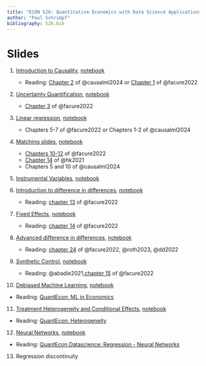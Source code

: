 ```yaml
---
title: "ECON 526: Quantitative Economics with Data Science Applications"
author: "Paul Schrimpf"
bibliography: 526.bib
---
```


# Slides

1. [Introduction to Causality](causality_intro.qmd), [notebook](causality_intro.ipynb)
   - Reading: [Chapter 2](https://causalml-book.org/assets/chapters/CausalML_chap_2.pdf) of @causalml2024 or [Chapter 1](https://matheusfacure.github.io/python-causality-handbook/01-Introduction-To-Causality.html) of @facure2022

2. [Uncertainty Quantification](uncertainty.qmd), [notebook](uncertainty.ipynb)
   - [Chapter 3](https://matheusfacure.github.io/python-causality-handbook/03-Stats-Review-The-Most-Dangerous-Equation.html.html) of @facure2022

3. [Linear regression](regression.qmd), [notebook](regression.ipynb)
   - Chapters 5-7 of @facure2022 or Chapters 1-2 of @causalml2024

4. [Matching slides](matching.qmd), [notebook](matching.ipynb)
   - [Chapters 10-12](https://matheusfacure.github.io/python-causality-handbook/10-Matching.html) of @facure2022
   - [Chapter 14](https://theeffectbook.net/ch-Matching.html) of @hk2021
   - Chapters 5 and 10 of @causalml2024

9. [Instrumental Variables](iv.qmd), [notebook](iv.ipynb)

5. [Introduction to difference in differences](did.qmd), [notebook](did.ipynb)
   - Reading: [chapter 13](https://matheusfacure.github.io/python-causality-handbook/13-Difference-in-Differences.html) of @facure2022

6. [Fixed Effects](fe.qmd), [notebook](fe.ipynb)
   - Reading: [chapter 14](https://matheusfacure.github.io/python-causality-handbook/14-Panel-Data-and-Fixed-Effects.html) of @facure2022

7. [Advanced difference in differences](moredid.qmd), [notebook](moredid.ipynb)
   - Reading: [chapter 24](https://matheusfacure.github.io/python-causality-handbook/24-The-Diff-in-Diff-Saga.html) of @facure2022, @roth2023, @dd2022

8. [Synthetic Control](syntheticcontrol.qmd), [notebook](syntheticcontrol.ipynb)
   - Reading: @abadie2021,[chapter 15](https://matheusfacure.github.io/python-causality-handbook/15-Synthetic-Control.html) of @facure2022

10. [Debiased Machine Learning](doubleml.qmd), [notebook](doubleml.ipynb)
   - Reading: [QuantEcon: ML in Economics](https://datascience.quantecon.org/applications/ml_in_economics.html#estimation-of-nuisance-functions)

11. [Treatment Heterogeneity and Conditional Effects](conditionaleffect.qmd), [notebook](conditionaleffect.ipynb)
   - Reading: [QuantEcon: Heterogeneity](https://datascience.quantecon.org/applications/heterogeneity.html)

12. [Neural Networks](neuralnets.qmd), [notebook](neuralnets.ipynb)
   - Reading: [QuantEcon Datascience: Regression - Neural Networks](https://datascience.quantecon.org/tools/regression.html#neural-networks)

13. Regression discontinuity
